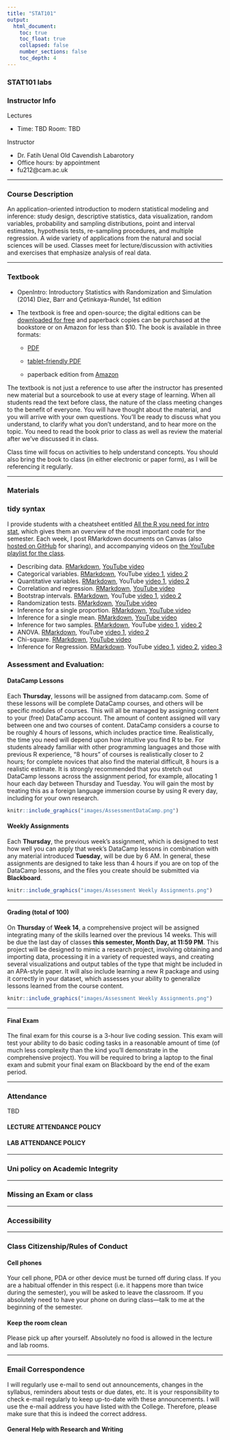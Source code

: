 ```yaml
---
title: "STAT101"
output: 
  html_document:
    toc: true
    toc_float: true
    collapsed: false
    number_sections: false
    toc_depth: 4
---
```


### STAT101 labs

### Instructor Info

Lectures

- Time:	TBD 	Room: TBD

Instructor

- Dr. Fatih Uenal	Old Cavendish Labarotory
- Office hours:	by appointment
- fu212@cam.ac.uk

---

### Course Description 

An application-oriented introduction to modern statistical modeling and inference: study design, descriptive statistics, data visualization, random variables, probability and sampling distributions, point and interval estimates, hypothesis tests, re-sampling procedures, and multiple regression. A wide variety of applications from the natural and social sciences will be used. Classes meet for lecture/discussion with activities and exercises that emphasize analysis of real data.

---

### Textbook


  - OpenIntro: Introductory Statistics with Randomization and Simulation (2014)
      Diez, Barr and Çetinkaya-Rundel, 1st edition
  - The textbook is free and open-source; the digital editions can be [downloaded for free](https://www.openintro.org/) and paperback copies can be purchased at the           bookstore or on Amazon for less than $10. The book is available in three formats:
  
      - [PDF](https://www.openintro.org/download.php?file=isrs1)
      
      - [tablet-friendly PDF](https://www.openintro.org/download.php?file=isrs1)
      
      - paperback edition from [Amazon](https://www.amazon.com/Introductory-Statistics-Randomization-Simulation-David/dp/1500576697)


The textbook is not just a reference to use after the instructor has presented new material but a sourcebook to use at every stage of learning. When all students read the text before class, the nature of the class meeting changes to the benefit of everyone. You will have thought about the material, and you will arrive with your own questions. You’ll be ready to discuss what you understand, to clarify what you don’t understand, and to hear more on the topic. You need to read the book prior to class as well as review the material after we’ve discussed it in class.

Class time will focus on activities to help understand concepts. You should also bring the book to class (in either electronic or paper form), as I will be referencing it regularly.

---

### Materials

### tidy syntax

I provide students with a cheatsheet entitled [All the R you need for intro stat](https://github.com/FUenal/dataism/blob/master/all_the_R_you_need_tidy.Rmd), which gives them an overview of the most important code for the semester. Each week, I post RMarkdown documents on Canvas (also [hosted on GitHub](https://github.com/FUenal/dataism/blob/master/tidy/) for sharing), and accompanying videos on [the YouTube playlist for the class](https://www.youtube.com/playlist?list=PLik6fAQnSI93eBVuAONFBCVdOd7VFhKQX).

- Describing data. [RMarkdown](https://github.com/FUenal/dataism/blob/master/tidy/01-STAT_220_DescribingDataPreLab_tidy.Rmd), [YouTube video](https://www.youtube.com/watch?v=YXWFYPk11GM)
- Categorical variables. [RMarkdown](https://github.com/FUenal/dataism/blob/master/tidy/02-STAT_220_CategoricalVariablesPreLab_tidy.Rmd), YouTube [video 1](https://www.youtube.com/watch?v=YXWFYPk11GM), [video 2](https://www.youtube.com/watch?v=YXWFYPk11GM)
- Quantitative variables. [RMarkdown](https://github.com/FUenal/dataism/blob/master/tidy/03-STAT_220_QuantitativeVariablesPreLab_tidy.Rmd), YouTube [video 1](https://www.youtube.com/watch?v=YXWFYPk11GM), [video 2](https://www.youtube.com/watch?v=YXWFYPk11GM)
- Correlation and regression. [RMarkdown](https://github.com/FUenal/dataism/blob/master/tidy/04-STAT_220_RegressionPreLab_tidy.Rmd), [YouTube video](https://www.youtube.com/watch?v=YXWFYPk11GM)
- Bootstrap intervals. [RMarkdown](https://github.com/FUenal/dataism/blob/master/tidy/05-STAT_220_BootstrapPreLab-tidy.Rmd), YouTube [video 1](https://www.youtube.com/watch?v=YXWFYPk11GM), [video 2](https://www.youtube.com/watch?v=YXWFYPk11GM)
- Randomization tests. [RMarkdown](https://github.com/FUenal/dataism/blob/master/tidy/06-STAT_220_RandomizationPreLab-tidy.Rmd), [YouTube video](https://www.youtube.com/watch?v=YXWFYPk11GM)
- Inference for a single proportion. [RMarkdown](https://github.com/FUenal/dataism/blob/master/tidy/07-STAT_220_InferenceSingleProportionPreLab-tidy.Rmd), [YouTube video](https://www.youtube.com/watch?v=YXWFYPk11GM)
- Inference for a single mean. [RMarkdown](https://github.com/FUenal/dataism/blob/master/tidy/08-STAT_220_InferenceSingleMeanPreLab-tidy.Rmd), [YouTube video](https://www.youtube.com/watch?v=YXWFYPk11GM)
- Inference for two samples. [RMarkdown](https://github.com/FUenal/dataism/blob/master/tidy/09-STAT_220_TwoSamplePreLab-tidy.Rmd), YouTube [video 1](https://www.youtube.com/watch?v=YXWFYPk11GM), [video 2](https://www.youtube.com/watch?v=YXWFYPk11GM)
- ANOVA. [RMarkdown](https://github.com/FUenal/dataism/blob/master/tidy/10-STAT_220_ANOVAPreLab-tidy.Rmd), YouTube [video 1](https://www.youtube.com/watch?v=YXWFYPk11GM), [video 2](https://www.youtube.com/watch?v=YXWFYPk11GM)
- Chi-square. [RMarkdown](https://github.com/FUenal/dataism/blob/master/tidy/11-STAT_220_ChiSquarePreLab-tidy.Rmd), [YouTube video](https://www.youtube.com/watch?v=YXWFYPk11GM)
- Inference for Regression. [RMarkdown](https://github.com/FUenal/dataism/blob/master/tidy/12-STAT_220_RegressionInferencePreLab-tidy.Rmd). YouTube [video 1](https://www.youtube.com/watch?v=YXWFYPk11GM), [video 2](https://www.youtube.com/watch?v=YXWFYPk11GM), [video 3](https://www.youtube.com/watch?v=YXWFYPk11GM)


### Assessment and Evaluation:

#### DataCamp Lessons

Each **Thursday**, lessons will be assigned from datacamp.com. Some of these lessons will be complete DataCamp courses, and others will be specific modules of courses. This will all be managed by assigning content to your (free) DataCamp account. The amount
of content assigned will vary between one and two courses of content. DataCamp considers a course to be roughly 4 hours of lessons, which includes practice time. Realistically, the time you need will depend upon how intuitive you find R to be. For students already familiar with other programming languages and those with previous R experience, “8 hours” of courses is realistically closer to 2 hours; for complete novices that also find the material difficult, 8 hours is a realistic estimate. It is strongly recommended that you stretch out DataCamp lessons across the assignment period, for example, allocating 1 hour each day between Thursday and Tuesday. You will gain the most by treating this as a foreign language immersion course by using R every day, including for your own research.


<a href="https://fuenal.github.io/dataism/Lectures.html">
```r
knitr::include_graphics("images/AssessmentDataCamp.png")
```
</a>

#### Weekly Assignments

Each **Thursday**, the previous week’s assignment, which is designed to test how well you can apply that week’s DataCamp lessons in combination with any material introduced **Tuesday**, will be due by 6 AM. In general, these assignments are designed to take less than 4 hours if you are on top of the DataCamp lessons, and the files you create should be submitted via **Blackboard**.


<a href="https://fuenal.github.io/dataism/Lectures.html">
```r
knitr::include_graphics("images/Assessment Weekly Assignments.png")
```
</a>

---

#### Grading (total of 100)

On **Thursday** of **Week 14**, a comprehensive project will be assigned integrating many of the skills learned over the previous 14 weeks. This will be due the last day of classes **this semester, Month Day, at 11:59 PM**. This project will be designed to mimic a research project, involving obtaining and importing data, processing it in a variety of requested ways, and creating several visualizations and output tables of the type that might be included in an APA-style paper. It will also include learning a new R package and using it correctly in your dataset, which assesses your ability to generalize lessons learned from the course content.

<a href="https://fuenal.github.io/dataism/Lectures.html">
```r
knitr::include_graphics("images/Assessment Weekly Assignments.png")
```
</a>

---

#### Final Exam

The final exam for this course is a 3-hour live coding session. This exam will test your ability to do basic coding tasks in a reasonable amount of time (of much less complexity than the kind you’ll demonstrate in the comprehensive project). You will be required to bring a laptop to the final exam and submit your final exam on Blackboard by the end of the exam period.

---

### Attendance

TBD

#### LECTURE ATTENDANCE POLICY


#### LAB ATTENDANCE POLICY


---


### Uni policy on Academic Integrity


---


### Missing an Exam or class


---


### Accessibility


---


### Class Citizenship/Rules of Conduct


#### Cell phones

Your cell phone, PDA or other device must be turned off during class. If you are a habitual offender in this respect (i.e. it happens more than twice during the semester), you will be asked to leave the classroom. If you absolutely need to have your phone on during class—talk to me at the beginning of the semester.


#### Keep the room clean


Please pick up after yourself. Absolutely no food is allowed in the lecture and lab rooms.


--- 


### Email Correspondence

I will regularly use e-mail to send out announcements, changes in the syllabus, reminders about tests or due dates, etc. It is your responsibility to check e-mail regularly to keep up-to-date with these announcements. I will use the e-mail address you have listed with the College. Therefore, please make sure that this is indeed the correct address.


#### General Help with Research and Writing



